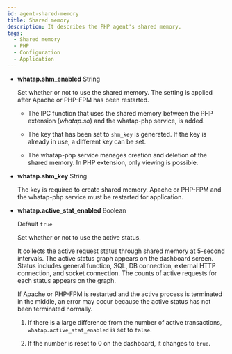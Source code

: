 ```yaml
---
id: agent-shared-memory
title: Shared memory
description: It describes the PHP agent's shared memory.
tags:
  - Shared memory
  - PHP
  - Configuration
  - Application
---
```


- **whatap.shm_enabled** <span class='type'>String</span>

  Set whether or not to use the shared memory. The setting is applied after Apache or PHP-FPM has been restarted.

  - The IPC function that uses the shared memory between the PHP extension (_whatap.so_) and the whatap-php service, is added.

  - The key that has been set to `shm_key` is generated. If the key is already in use, a different key can be set.

  - The whatap-php service manages creation and deletion of the shared memory. In PHP extension, only viewing is possible.

- **whatap.shm_key** <span class='type'>String</span>

  The key is required to create shared memory. Apache or PHP-FPM and the whatap-php service must be restarted for application.

- **whatap.active_stat_enabled** <span class='type'>Boolean</span>

  Default `true`

  Set whether or not to use the active status.  

  It collects the active request status through shared memory at 5-second intervals. The active status graph appears on the dashboard screen. Status includes general function, SQL, DB connection, external HTTP connection, and socket connection. The counts of active requests for each status appears on the graph.

  If Apache or PHP-FPM is restarted and the active process is terminated in the middle, an error may occur because the active status has not been terminated normally.

  1. If there is a large difference from the number of active transactions, `whatap.active_stat_enabled` is set to `false`. 

  2. If the number is reset to 0 on the dashboard, it changes to `true`.
